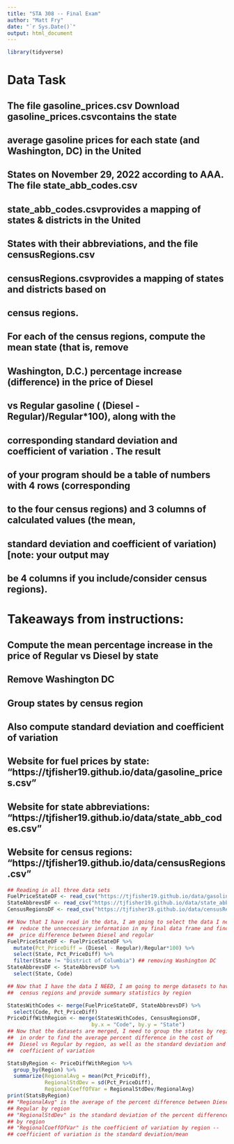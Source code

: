 ```yaml
---
title: "STA 308 -- Final Exam"
author: "Matt Fry"
date: "`r Sys.Date()`"
output: html_document
---
```


```r
library(tidyverse)
```


# Data Task
## The file gasoline_prices.csv Download gasoline_prices.csvcontains the state 
## average gasoline prices for each state (and Washington, DC) in the United 
## States on November 29, 2022 according to AAA. The file state_abb_codes.csv 
## state_abb_codes.csvprovides a mapping of states & districts in the United 
## States with their abbreviations, and the file censusRegions.csv 
## censusRegions.csvprovides a mapping of states and districts based on 
## census regions. 

## For each of the census regions, compute the mean state (that is, remove 
## Washington, D.C.) percentage increase (difference) in the price of Diesel 
## vs Regular gasoline ( (Diesel - Regular)/Regular*100), along with the 
## corresponding standard deviation and coefficient of variation . The result 
## of your program should be a table of numbers with 4 rows (corresponding 
## to the four census regions) and 3 columns of calculated values (the mean, 
## standard deviation and coefficient of variation) [note: your output may 
## be 4 columns if you include/consider census regions).

# Takeaways from instructions:
## Compute the mean percentage increase in the price of Regular vs Diesel by state
## Remove Washington DC
## Group states by census region
## Also compute standard deviation and coefficient of variation

## Website for fuel prices by state: "https://tjfisher19.github.io/data/gasoline_prices.csv"
## Website for state abbreviations: "https://tjfisher19.github.io/data/state_abb_codes.csv"
## Website for census regions: "https://tjfisher19.github.io/data/censusRegions.csv"

```r
## Reading in all three data sets
FuelPriceStateDF <- read_csv("https://tjfisher19.github.io/data/gasoline_prices.csv")
StateAbbrevsDF <- read_csv("https://tjfisher19.github.io/data/state_abb_codes.csv")
CensusRegionsDF <- read_csv("https://tjfisher19.github.io/data/censusRegions.csv")
```


```r
## Now that I have read in the data, I am going to select the data I need to 
##  reduce the unneccessary information in my final data frame and find the 
##  price difference between Diesel and regular
FuelPriceStateDF <- FuelPriceStateDF %>%
  mutate(Pct_PriceDiff = (Diesel - Regular)/Regular*100) %>%
  select(State, Pct_PriceDiff) %>%
  filter(State != "District of Columbia") ## removing Washington DC
StateAbbrevsDF <- StateAbbrevsDF %>%
  select(State, Code)
```

```r
## Now that I have the data I NEED, I am going to merge datasets to have the 
##  census regions and provide summary statistics by region

StatesWithCodes <- merge(FuelPriceStateDF, StateAbbrevsDF) %>%
  select(Code, Pct_PriceDiff)
PriceDiffWithRegion <- merge(StatesWithCodes, CensusRegionsDF, 
                           by.x = "Code", by.y = "State")
## Now that the datasets are merged, I need to group the states by region
##  in order to find the average percent difference in the cost of 
##  Diesel vs Regular by region, as well as the standard deviation and 
##  coefficient of variation

StatsByRegion <- PriceDiffWithRegion %>%
  group_by(Region) %>%
  summarize(RegionalAvg = mean(Pct_PriceDiff), 
            RegionalStdDev = sd(Pct_PriceDiff), 
            RegionalCoeffOfVar = RegionalStdDev/RegionalAvg)
print(StatsByRegion)
## "RegionalAvg" is the average of the percent difference between Diesel and 
## Regular by region
## "RegionalStdDev" is the standard deviation of the percent difference 
## by region
## "RegionalCoeffOfVar" is the coefficient of variation by region --
## coefficient of variation is the standard deviation/mean

```








